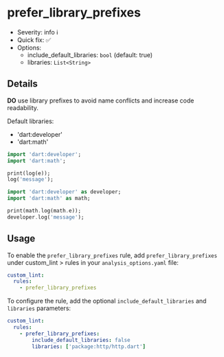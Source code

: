 # prefer_library_prefixes

- Severity: info ℹ️
- Quick fix: ✅
- Options:
  - include_default_libraries: `bool` (default: true)
  - libraries: `List<String>`

## Details

**DO** use library prefixes to avoid name conflicts and increase code readability.

Default libraries:

- 'dart:developer'
- 'dart:math'

```dart title="Bad"
import 'dart:developer';
import 'dart:math';

print(log(e));
log('message');
```

```dart title="Good"
import 'dart:developer' as developer;
import 'dart:math' as math;

print(math.log(math.e));
developer.log('message');

```

## Usage

To enable the `prefer_library_prefixes` rule, add `prefer_library_prefixes` under custom_lint > rules in your `analysis_options.yaml` file:

```yaml
custom_lint:
  rules:
    - prefer_library_prefixes
```

To configure the rule, add the optional `include_default_libraries` and `libraries` parameters:

```yaml
custom_lint:
  rules:
    - prefer_library_prefixes:
        include_default_libraries: false
        libraries: ['package:http/http.dart']
```
